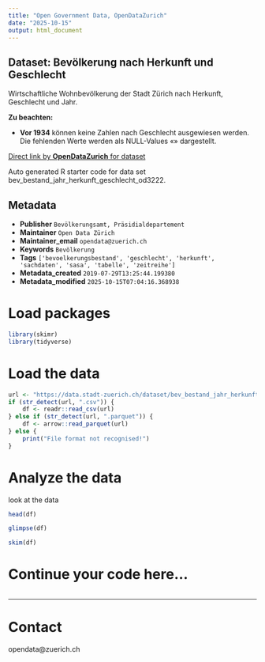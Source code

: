 ```yaml
---
title: "Open Government Data, OpenDataZurich"
date: "2025-10-15"
output: html_document
---
```


## Dataset: Bevölkerung nach Herkunft und Geschlecht


Wirtschaftliche Wohnbevölkerung der Stadt Zürich nach Herkunft, Geschlecht und Jahr.


**Zu beachten:**

 - **Vor 1934** können keine Zahlen nach Geschlecht ausgewiesen werden. Die fehlenden Werte werden als NULL-Values «» dargestellt.

[]()



[Direct link by **OpenDataZurich** for dataset](https://data.stadt-zuerich.ch/dataset/bev_bestand_jahr_herkunft_geschlecht_od3222)

Auto generated R starter code for data set bev_bestand_jahr_herkunft_geschlecht_od3222.

## Metadata

- **Publisher** `Bevölkerungsamt, Präsidialdepartement`
- **Maintainer** `Open Data Zürich`
- **Maintainer_email** `opendata@zuerich.ch`
- **Keywords** `Bevölk­erung`
- **Tags** `['bevoelkerungsbestand', 'geschlecht', 'herkunft', 'sachdaten', 'sasa', 'tabelle', 'zeitreihe']`
- **Metadata_created** `2019-07-29T13:25:44.199380`
- **Metadata_modified** `2025-10-15T07:04:16.368938`


# Load packages

```r
library(skimr)
library(tidyverse)
```

# Load the data

```r
url <- "https://data.stadt-zuerich.ch/dataset/bev_bestand_jahr_herkunft_geschlecht_od3222/download/BEV322OD3222.csv"
if (str_detect(url, ".csv")) {
    df <- readr::read_csv(url)
} else if (str_detect(url, ".parquet")) {
    df <- arrow::read_parquet(url)
} else {
    print("File format not recognised!")
}
```

# Analyze the data

look at the data
```r
head(df)
```

```r
glimpse(df)
```

```r
skim(df)
```

# Continue your code here...

```r

```

------------------------------------------------------------------------

# Contact

opendata@zuerich.ch
